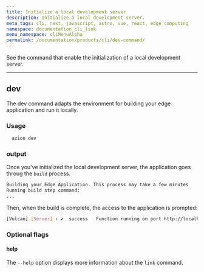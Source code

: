 ```yaml
---
title: Initialize a local development server
description: Initialize a local development server.
meta_tags: cli, next, javascript, astro, vue, react, edge computing
namespace: documentation_cli_link
menu_namespace: cliMenuAlpha
permalink: /documentation/products/cli/dev-command/
---
```


See the command that enable the initialization of a local development server.

---

## dev

The dev command adapts the environment for building your edge application and run it locally.

### Usage

```sh
  azion dev
```

### output 

Once you've initialized the local development server, the application goes throug the `build` process.

```sh 
Building your Edge Application. This process may take a few minutes
Running build step command:
...
```

Then, when the build is complete, the access to the application is prompted: 

```sh
[Vulcan] [Server] › ✔  success   Function running on port http://localhost:3000 
```

### Optional flags

#### help

The `--help` option displays more information about the `link` command.

